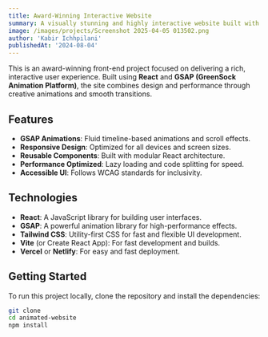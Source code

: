 ```yaml
---
title: Award-Winning Interactive Website
summary: A visually stunning and highly interactive website built with React and GSAP, designed to create an immersive user experience.
image: /images/projects/Screenshot 2025-04-05 013502.png
author: 'Kabir Ichhpilani'
publishedAt: '2024-08-04'
---
```


This is an award-winning front-end project focused on delivering a rich, interactive user experience. Built using **React** and **GSAP (GreenSock Animation Platform)**, the site combines design and performance through creative animations and smooth transitions.

## Features

- **GSAP Animations**: Fluid timeline-based animations and scroll effects.
- **Responsive Design**: Optimized for all devices and screen sizes.
- **Reusable Components**: Built with modular React architecture.
- **Performance Optimized**: Lazy loading and code splitting for speed.
- **Accessible UI**: Follows WCAG standards for inclusivity.

## Technologies

- **React**: A JavaScript library for building user interfaces.
- **GSAP**: A powerful animation library for high-performance effects.
- **Tailwind CSS**: Utility-first CSS for fast and flexible UI development.
- **Vite** (or Create React App): For fast development and builds.
- **Vercel** or **Netlify**: For easy and fast deployment.

## Getting Started

To run this project locally, clone the repository and install the dependencies:

```bash
git clone
cd animated-website
npm install
